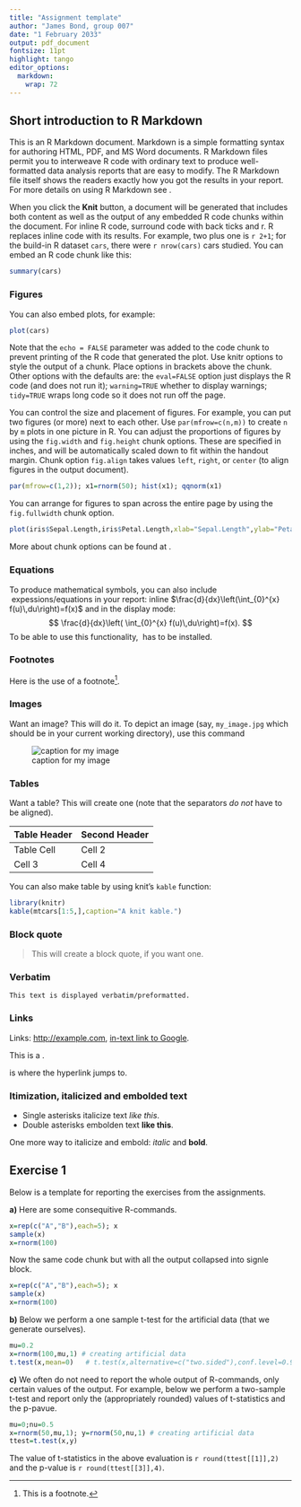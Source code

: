 ---
title: "Assignment template"
author: "James Bond, group 007"
date: "1 February 2033"
output: pdf_document
fontsize: 11pt
highlight: tango
editor_options: 
  markdown: 
    wrap: 72
---

## Short introduction to R Markdown

This is an R Markdown document. Markdown is a simple formatting syntax
for authoring HTML, PDF, and MS Word documents. R Markdown files permit
you to interweave R code with ordinary text to produce well-formatted
data analysis reports that are easy to modify. The R Markdown file
itself shows the readers exactly how you got the results in your report.
For more details on using R Markdown see
[\color{blue}{\underline{http://rmarkdown.rstudio.com}}](http://rmarkdown.rstudio.com).

When you click the **Knit** button, a document will be generated that
includes both content as well as the output of any embedded R code
chunks within the document. For inline R code, surround code with back
ticks and r. R replaces inline code with its results. For example, two
plus one is `r 2+1`; for the build-in R dataset `cars`, there were
`r nrow(cars)` cars studied. You can embed an R code chunk like this:

```{r}
summary(cars)
```

### Figures

You can also embed plots, for example:

```{r,echo=FALSE,fig.height=3.5}
plot(cars)
```

Note that the `echo = FALSE` parameter was added to the code chunk to
prevent printing of the R code that generated the plot. Use knitr
options to style the output of a chunk. Place options in brackets above
the chunk. Other options with the defaults are: the `eval=FALSE` option
just displays the R code (and does not run it); `warning=TRUE` whether
to display warnings; `tidy=TRUE` wraps long code so it does not run off
the page.

You can control the size and placement of figures. For example, you can
put two figures (or more) next to each other. Use `par(mfrow=c(n,m))` to
create `n` by `m` plots in one picture in R. You can adjust the
proportions of figures by using the `fig.width` and `fig.height` chunk
options. These are specified in inches, and will be automatically scaled
down to fit within the handout margin. Chunk option `fig.align` takes
values `left`, `right`, or `center` (to align figures in the output
document).

```{r,fig.margin = TRUE,fig.width=6,fig.height=3,fig.align="center"}
par(mfrow=c(1,2)); x1=rnorm(50); hist(x1); qqnorm(x1)
```

You can arrange for figures to span across the entire page by using the
`fig.fullwidth` chunk option.

```{r,fig.fullwidth=TRUE,fig.height=3}
plot(iris$Sepal.Length,iris$Petal.Length,xlab="Sepal.Length",ylab="Petal.Length")
```

More about chunk options can be found at
[\color{blue}{\underline{https://yihui.name/knitr/options/}}](https://yihui.name/knitr/options/).

### Equations

To produce mathematical symbols, you can also include
\LaTeX expessions/equations in your report: inline
$\frac{d}{dx}\left(\int_{0}^{x} f(u)\,du\right)=f(x)$ and in the display
mode: $$
\frac{d}{dx}\left( \int_{0}^{x} f(u)\,du\right)=f(x).
$$ To be able to use this functionality, \LaTeX has to be installed.

### Footnotes

Here is the use of a footnote[^1].

[^1]: This is a footnote.

### Images

Want an image? This will do it. To depict an image (say, `my_image.jpg`
which should be in your current working directory), use this command

![caption for my image](my_image.jpg)

### Tables

Want a table? This will create one (note that the separators *do not*
have to be aligned).

| Table Header | Second Header |
|--------------|---------------|
| Table Cell   | Cell 2        |
| Cell 3       | Cell 4        |

You can also make table by using knit's `kable` function:

```{r echo=FALSE, results='asis'}
library(knitr)
kable(mtcars[1:5,],caption="A knit kable.")
```

### Block quote

> This will create a block quote, if you want one.

### Verbatim

    This text is displayed verbatim/preformatted.

### Links

Links: <http://example.com>, [in-text link to
Google](http://google.com).

This is a \hyperlink{target1}{{\color{blue}{\underline{hyperlink}}}}.

\hypertarget{target1}{{\color{blue}{\underline{This}}}}

is where the hyperlink jumps to.

### Itimization, italicized and embolded text

-   Single asterisks italicize text *like this*.
-   Double asterisks embolden text **like this**.

One more way to italicize and embold: *italic* and **bold**.

## Exercise 1

Below is a template for reporting the exercises from the assignments.

**a)** Here are some consequitive R-commands.

```{r}
x=rep(c("A","B"),each=5); x
sample(x)
x=rnorm(100)
```

Now the same code chunk but with all the output collapsed into signle
block.

```{r, collapse=TRUE}
x=rep(c("A","B"),each=5); x
sample(x)
x=rnorm(100)
```

**b)** Below we perform a one sample t-test for the artificial data
(that we generate ourselves).

```{r}
mu=0.2
x=rnorm(100,mu,1) # creating artificial data
t.test(x,mean=0)   # t.test(x,alternative=c("two.sided"),conf.level=0.95,mu=10)
```

**c)** We often do not need to report the whole output of R-commands,
only certain values of the output. For example, below we perform a
two-sample t-test and report only the (appropriately rounded) values of
t-statistics and the p-pavue.

```{r}
mu=0;nu=0.5
x=rnorm(50,mu,1); y=rnorm(50,nu,1) # creating artificial data
ttest=t.test(x,y) 
```

The value of t-statistics in the above evaluation is
`r round(ttest[[1]],2)` and the p-value is `r round(ttest[[3]],4)`.
